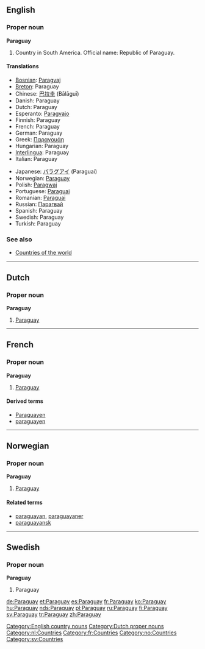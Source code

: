==English==

===Proper noun===
'''Paraguay'''

# Country in South America. Official name: Republic of Paraguay.

====Translations====
{{top}}
*[[Bosnian]]: [[Paragvaj]] {{m}}
*[[Breton]]: Paraguay
*Chinese: [[巴拉圭]] (Bālāguī)
*Danish: Paraguay
*Dutch: Paraguay
*Esperanto: [[Paragvajo]]
*Finnish: Paraguay
*French: Paraguay {{m}}
*German: Paraguay
*Greek: [[Παραγουάη]]
*Hungarian: Paraguay
*[[Interlingua]]: Paraguay
*Italian: Paraguay {{m}}
{{mid}}
*Japanese: [[パラグアイ]] (Paraguai)
*Norwegian: [[#Norwegian|Paraguay]]
*Polish: [[Paragwaj]]
*Portuguese: [[Paraguai]]
*Romanian: [[Paraguai]] {{n}}
*Russian: [[Парагвай]]
*Spanish: Paraguay {{m}}
*Swedish: Paraguay
*Turkish: Paraguay
{{bottom}}

===See also===
*[[Countries of the world]]

[[Category:English country nouns]]

----

==Dutch==
===Proper noun===
'''Paraguay''' {{n}}
#[[#English|Paraguay]]
[[Category:Dutch proper nouns]]
[[Category:nl:Countries]]

----
==French==

===Proper noun===
'''Paraguay''' {{m}}
# [[#English|Paraguay]]

====Derived terms====
*[[Paraguayen]]
*[[paraguayen]]
[[Category:fr:Countries]]

----

==Norwegian==
===Proper noun===
[[Category:no:Countries]]
'''Paraguay'''
#[[#English|Paraguay]]
====Related terms====
*[[paraguayan]], [[paraguayaner]]
*[[paraguayansk]]

----

==Swedish==
===Proper noun===
'''Paraguay'''
#Paraguay

[[Category:sv:Countries]]

[[de:Paraguay]]
[[et:Paraguay]]
[[es:Paraguay]]
[[fr:Paraguay]]
[[ko:Paraguay]]
[[hu:Paraguay]]
[[nds:Paraguay]]
[[pl:Paraguay]]
[[ru:Paraguay]]
[[fi:Paraguay]]
[[sv:Paraguay]]
[[tr:Paraguay]]
[[zh:Paraguay]]